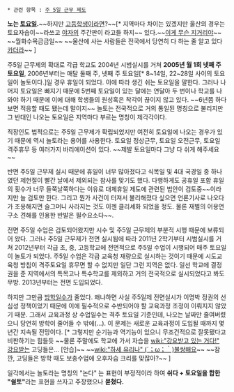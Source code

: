  * 관련 항목 : [[주 5일 근무 제도]]

'''노는 [[토요일]].'''~~하지만 [[고등학생]]이라면?~~[* 지역마다 차이는 있겠지만 울산의 경우는 토요자습이~~라쓰고 [[야자]]의 주간판이 라고들 하지~~ 있다.~~[[이게 무슨 지거리야]]~~ ~~월화수목금금일~~ ~~울산에 사는 사람들은 전국에서 당연히 다 하는 줄 알고 있다 [[카더라]]~~ ]

주5일 근무제의 확대로 각급 학교도 2004년 시범실시를 거쳐 '''2005년 월 1회 넷째 주 토요일''', 2006년부터는 매달 둘째 주, 넷째 주 토요일[* 8~14일, 22~28일 사이의 토요일이 놀토이다.]일 경우 휴일이 되었다. 이에 따라 생긴 쉬는 토요일을 말한다. 그러나 나머지 토요일은 빠지기 때문에 5번째 토요일이 있는 달에는 연달아 두 번이나 학교를 나와야 하기 때문에 이에 대해 학생들의 원성혹은 착각이 끊이지 않고 있다. ~~6년쯤 하다보면 적응할 때도 됐는데 말이지~~ 놀토는 전국적으로 거의 통일된 명칭으로 불리지만 그 반대인 나오는 토요일은 지역마다 부르는 명칭이 제각각이다.

직장인도 법적으로는 주5일 근무제가 확립되었지만 여전히 토요일에 나오는 경우가 있기 때문에 역시 놀토라는 용어를 사용한다. 토요일 정상근무, 토요일 오전근무, 토요일 격주휴무 등 여러가지 바리에이션이 있다. ~~제발 토요일마다 그냥 다 쉬게 해주세요~~

반면 주5일 근무제 실시 때문에 휴일이 너무 많아졌다고 식목일 및 4대 국경일 중 하나였던 제헌절이 빨간 날에서 제외되는 참사를 맞기도 했다. 다행하게도 공휴일 포함 휴일의 횟수가 너무 들쭉날쭉하다는 이유로 대체휴일 제도에 관련된 법안이 검토중~~이라지만 늘 검토만 한다. 그리고 뭔가 사건이 터져서 불리해졌다 싶으면 언론기사로 나오다가 조용해지면 슬그머니 사라지는 것도 이젠 클리셰화 되었을 정도. 물론 재벌의 어용연구소 견해를 인용한 반발은 필수요소다~~.

전면 주5일 수업은 검토되어왔지만 시수 및 주5일 근무제의 부분적 시행 때문에 보류되어 왔다. 그러나 주5일 근무제가 전면 실시됨에 따라 2011년 2학기부터 시범실시를 거쳐 2012년부터 각급 초, 중, 고등학교에 전면적으로 주5일 수업이 시행되어 매주 토요일이 놀토가 되었다. 주5일 수업은 각급 교육청 재량으로 실시하는 것이기 때문에 시도교육청 방침이 격주토요일 휴무면 할 수 없지만 일단 그런 지역은 없다. 일선 학교에 결정권을 준 지역에서의 특목고나 특수학교를 제외하고 거의 전국적으로 실시되었다고 봐도 무방. 2013년부터는 전면 도입되었다.

하지만 그만큼 [[방학]]일수가 줄었다. 왜냐하면 사실 주5일제 전면실시가 이명박 정권의 선심성 정책이었기 때문에 이에 필수적으로 수반되어야 할 교육과정 조정이 이뤄지지 않았기 때문. 그래서 교육과정 상 수업일수는 격주 토요일 기준인데, 나오는 날짜만 줄여버렸으니 당연히 방학이 줄어들 수 밖에(...). 이 문제는 새로운 교육과정이 도입될 때까지 몇 년간 지속될 전망이다. [* 그렇지만 순기능과 역기능이 있으니 무조건적으로 잘못됐다고 비판하기는 힘들듯 ~~물론 주말에도 학교에 가서 자습을 [[wiki:"강요받고 있는 거다!" 강요받는]] 고딩들은... [안습]~~ ~~[[wiki:"하세 유리나" (´；ω；｀)불쌍해요]]~~ ~~잠깐, 고딩들은 방학 때도 보충수업에 오후자습 크리를 맞잖아?~~ ]

일각에서는 놀토라는 명칭의 "논다" 는 표현이 부정적이라 하여 '''쉬다 + 토요일을 합한 "쉴토"'''라는 표현을 쓰자고 주장했으나 '''묻혔다.'''
